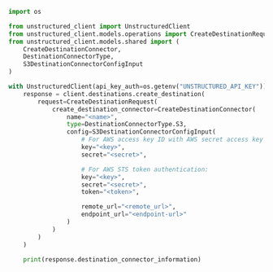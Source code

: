 ```python Python SDK
import os

from unstructured_client import UnstructuredClient
from unstructured_client.models.operations import CreateDestinationRequest
from unstructured_client.models.shared import (
    CreateDestinationConnector,
    DestinationConnectorType,
    S3DestinationConnectorConfigInput
)

with UnstructuredClient(api_key_auth=os.getenv("UNSTRUCTURED_API_KEY")) as client:
    response = client.destinations.create_destination(
        request=CreateDestinationRequest(
            create_destination_connector=CreateDestinationConnector(
                name="<name>",
                type=DestinationConnectorType.S3,
                config=S3DestinationConnectorConfigInput(
                    # For AWS access key ID with AWS secret access key authentication:
                    key="<key>", 
                    secret="<secret>", 

                    # For AWS STS token authentication:
                    key="<key>", 
                    secret="<secret>",
                    token="<token>", 

                    remote_url="<remote_url>",
                    endpoint_url="<endpoint-url>"
                )
            )
        )
    )

    print(response.destination_connector_information)
```